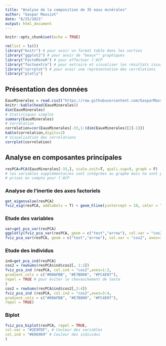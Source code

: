 ```yaml
---
title: "Analyse de la composition de 35 eaux minérales"
author: "Gaspar Massiot"
date: "6/25/2021"
output: html_document
---
```


```r
knitr::opts_chunk$set(echo = TRUE)
```

```r
rm(list = ls())
library("knitr") # pour avoir un format table dans les sorties
library("ggplot2") # pour avoir de "beaux"" graphiques
library("FactoMineR") # pour effectuer l'ACP
library("factoextra") # pour extraire et visualiser les résultats issus de FactoMineR
library("corrplot") # pour avoir une représentation des corrélations
library("plotly")
```

## Présentation des données

```r
EauxMinerales = read.csv2("https://raw.githubusercontent.com/GasparMassiot/GMN3A/master/data/EauxMinerales.csv", dec=",", row.names=1)
knitr::kable(head(EauxMinerales))
dim(EauxMinerales)
# Statistiques simples
summary(EauxMinerales)
# Corrélation
correlation=cor(EauxMinerales[-33,1:(dim(EauxMinerales)[2]-1)])
kable(correlation,digits=2)
# Visualisation des corrélations
corrplot(correlation)
```

## Analyse en composantes principales

```r
resPCA=PCA(EauxMinerales[-33,], scale.unit=T, quali.sup=9, graph = F)
# les variables supplémentaires sont intégrées au graphe mais ne sont pas
# prises en compte pour l'ACP
```

### Analyse de l'inertie des axes factoriels

```r
get_eigenvalue(resPCA)
fviz_eig(resPCA, addlabels = T) + geom_hline(yintercept = 10, color = "red")
```

### Etude des variables

```r
var=get_pca_var(resPCA)
ggplotly(fviz_pca_var(resPCA, geom = c("text","arrow"), col.var = "cos2", axes=1:2) + theme_classic())
fviz_pca_var(resPCA, geom = c("text","arrow"), col.var = "cos2", axes=3:4) + theme_classic()
```

### Etude des individus

```r
ind=get_pca_ind(resPCA)
cos2 = rowSums(resPCA$ind$cos2[, 1:2])
fviz_pca_ind (resPCA, col.ind = "cos2",axes=1:2,
gradient.cols = c("#00AFBB", "#E7B800", "#FC4E07"),
repel = TRUE # pour éviter le chevauchement de texte
)
cos2 = rowSums(resPCA$ind$cos2[,3:4])
fviz_pca_ind (resPCA, col.ind = "cos2",axes=3:4,
gradient.cols = c("#00AFBB", "#E7B800", "#FC4E07"),
repel = TRUE)
```

### Biplot

```r
fviz_pca_biplot(resPCA, repel = TRUE,
col.var = "#2E9FDF", # Couleur des variables
col.ind = "#696969" # Couleur des individus
)
```
